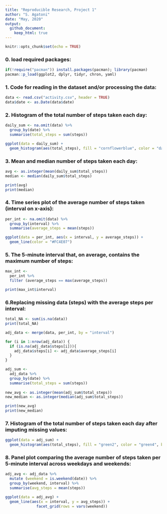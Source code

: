 ---
title: "Reproducible Research, Project 1"
author: "S. Agatoni"
date: "May, 2020"
output:
  github_document:
    keep_html: true
---

```{r setup, include=FALSE}
knitr::opts_chunk$set(echo = TRUE)
```


  
### 0. load required packages: 

```{r load}
if(!require("pacman")) install.packages(pacman); library(pacman)
pacman::p_load(ggplot2, dplyr, tidyr, chron, yaml)
```
 
  
  
### 1. Code for reading in the dataset and/or processing the data: 

```{r read}
data <- read.csv("activity.csv", header = TRUE)
data$date <- as.Date(data$date)
```

 
  
### 2. Histogram of the total number of steps taken each day: 

```{r hist}
daily_sum <- na.omit(data) %>% 
  group_by(date) %>% 
  summarise(total_steps = sum(steps))

ggplot(data = daily_sum) + 
  geom_histogram(aes(total_steps), fill = "cornflowerblue", color = "darkblue", bins = 5)
```



### 3. Mean and median number of steps taken each day: 

```{r mean}
avg <- as.integer(mean(daily_sum$total_steps))
median <- median(daily_sum$total_steps)

print(avg)
print(median)
```


### 4. Time series plot of the average number of steps taken (interval on x-axis): 

```{r time_series}
per_int <- na.omit(data) %>% 
  group_by(interval) %>% 
  summarise(average_steps = mean(steps))

ggplot(data = per_int, aes(x = interval, y = average_steps)) + 
  geom_line(color = "#FC4E07") 
```


  
### 5. The 5-minute interval that, on average, contains the maximum number of steps: 

```{r max_int}
max_int <- 
  per_int %>% 
  filter (average_steps == max(average_steps)) 

print(max_int$interval)
```


  
### 6.Replacing missing data (steps) with the average steps per interval: 

```{r missing}
total_NA <- sum(is.na(data))
print(total_NA)
```




```{r imputing NAs}

adj_data <- merge(data, per_int, by = "interval")

for (i in 1:nrow(adj_data)) {
  if (is.na(adj_data$steps[i])){
    adj_data$steps[i] <- adj_data$average_steps[i]
  }
}

```

 
 
```{r new mean}
adj_sum <- 
  adj_data %>% 
  group_by(date) %>% 
  summarise(total_steps = sum(steps))
  
new_avg <- as.integer(mean(adj_sum$total_steps))
new_median <- as.integer(median(adj_sum$total_steps))

print(new_avg)
print(new_median)
```


  
### 7. Histogram of the total number of steps taken each day after imputing missing values: 

```{r hist_2}
ggplot(data = adj_sum) + 
  geom_histogram(aes(total_steps), fill = "green2", color = "green4", bins = 5)
```

  
### 8. Panel plot comparing the average number of steps taken per 5-minute interval across weekdays and weekends: 

```{r grouping by is.weekend and interval}
adj_avg <- adj_data %>%
  mutate (weekend = is.weekend(date)) %>%
  group_by(weekend, interval) %>%
  summarise(avg_steps = mean(steps))
```
   
   
```{r panel_plot}
ggplot(data = adj_avg) + 
  geom_line(aes(x = interval, y = avg_steps)) + 
              facet_grid(rows = vars(weekend)) 
```
